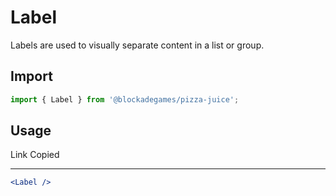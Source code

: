 
# Label

Labels are used to visually separate content in a list or group.

## Import

```jsx
import { Label } from '@blockadegames/pizza-juice';
```

## Usage

<Label variant="success">Link Copied</Label>

---

```jsx
<Label />
```
